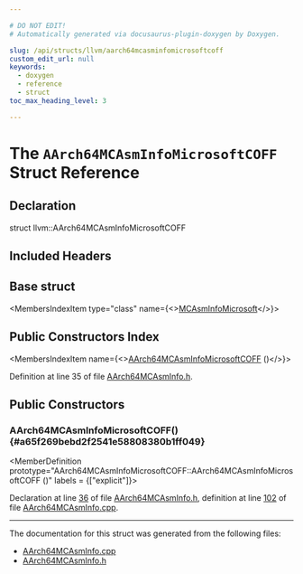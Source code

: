 ```yaml
---

# DO NOT EDIT!
# Automatically generated via docusaurus-plugin-doxygen by Doxygen.

slug: /api/structs/llvm/aarch64mcasminfomicrosoftcoff
custom_edit_url: null
keywords:
  - doxygen
  - reference
  - struct
toc_max_heading_level: 3

---
```





# The `AArch64MCAsmInfoMicrosoftCOFF` Struct Reference

<DoxygenPage pluginConfig={pluginConfig}>



## Declaration

<CodeBlock>struct llvm::AArch64MCAsmInfoMicrosoftCOFF</CodeBlock>

## Included Headers

<IncludesList>
<IncludesListItem
  filePath="Target/AArch64/MCTargetDesc/AArch64MCAsmInfo.h"
  permalink="/docs/api/files/lib/lib/target/lib/target/aarch64/lib/target/aarch64/mctargetdesc/aarch64mcasminfo-h"
  isLocal="true" />
</IncludesList>

## Base struct

<MembersIndex>

<MembersIndexItem
  type="class"
  name={<><a href="/docs/api/classes/llvm/mcasminfomicrosoft">MCAsmInfoMicrosoft</a></>}>
</MembersIndexItem>

</MembersIndex>

## Public Constructors Index

<MembersIndex>

<MembersIndexItem
  name={<><a href="#a65f269bebd2f2541e58808380b1ff049">AArch64MCAsmInfoMicrosoftCOFF</a> ()</>}>
</MembersIndexItem>

</MembersIndex>


Definition at line 35 of file <a href="/docs/api/files/lib/lib/target/lib/target/aarch64/lib/target/aarch64/mctargetdesc/aarch64mcasminfo-h">AArch64MCAsmInfo.h</a>.

<SectionDefinition>

## Public Constructors

### AArch64MCAsmInfoMicrosoftCOFF() {#a65f269bebd2f2541e58808380b1ff049}

<MemberDefinition
  prototype="AArch64MCAsmInfoMicrosoftCOFF::AArch64MCAsmInfoMicrosoftCOFF ()"
  labels = {["explicit"]}>

Declaration at line <a href="/docs/api/files/lib/lib/target/lib/target/aarch64/lib/target/aarch64/mctargetdesc/aarch64mcasminfo-h/#l00036">36</a> of file <a href="/docs/api/files/lib/lib/target/lib/target/aarch64/lib/target/aarch64/mctargetdesc/aarch64mcasminfo-h">AArch64MCAsmInfo.h</a>, definition at line <a href="/docs/api/files/lib/lib/target/lib/target/aarch64/lib/target/aarch64/mctargetdesc/aarch64mcasminfo-cpp/#l00102">102</a> of file <a href="/docs/api/files/lib/lib/target/lib/target/aarch64/lib/target/aarch64/mctargetdesc/aarch64mcasminfo-cpp">AArch64MCAsmInfo.cpp</a>.
</MemberDefinition>

</SectionDefinition>

<hr/>

The documentation for this struct was generated from the following files:

<ul>
<li><a href="/docs/api/files/lib/lib/target/lib/target/aarch64/lib/target/aarch64/mctargetdesc/aarch64mcasminfo-cpp">AArch64MCAsmInfo.cpp</a></li>
<li><a href="/docs/api/files/lib/lib/target/lib/target/aarch64/lib/target/aarch64/mctargetdesc/aarch64mcasminfo-h">AArch64MCAsmInfo.h</a></li>
</ul>

</DoxygenPage>
